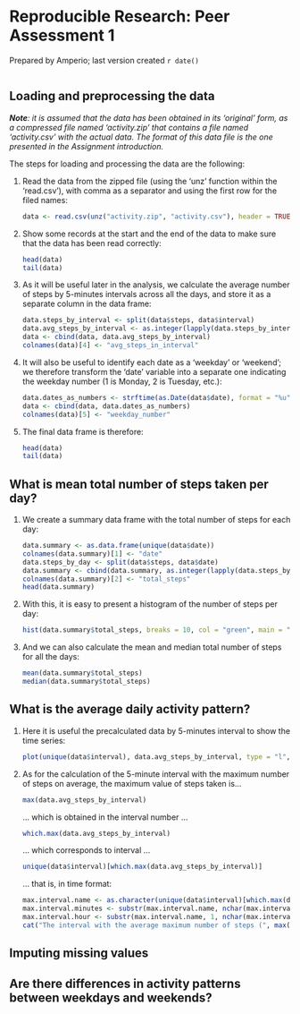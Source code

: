 # Reproducible Research: Peer Assessment 1
Prepared by Amperio; last version created `r date()`

```r
```

## Loading and preprocessing the data
_**Note**: it is assumed that the data has been obtained in its 'original' form, as a compressed file named 'activity.zip' that contains a file named 'activity.csv' with the actual data. The format of this data file is the one presented in the Assignment introduction._

The steps for loading and processing the data are the following:

1. Read the data from the zipped file (using the 'unz' function within the 'read.csv'), with comma as a separator and using the first row for the filed names:

   ```r
   data <- read.csv(unz("activity.zip", "activity.csv"), header = TRUE, sep = ",")
   ```

2. Show some records at the start and the end of the data to make sure that the data has been read correctly:

   ```r
   head(data)
   tail(data)
   ```

3. As it will be useful later in the analysis, we calculate the average number of steps by 5-minutes intervals across all the days, and store it as a separate column in the data frame:
   ```r
   data.steps_by_interval <- split(data$steps, data$interval)
   data.avg_steps_by_interval <- as.integer(lapply(data.steps_by_interval, mean, na.rm=TRUE))
   data <- cbind(data, data.avg_steps_by_interval)
   colnames(data)[4] <- "avg_steps_in_interval"
   ```

4. It will also be useful to identify each date as a 'weekday' or 'weekend'; we therefore transform the 'date' variable into a separate one indicating the weekday number (1 is Monday, 2 is Tuesday, etc.):
   ```r
   data.dates_as_numbers <- strftime(as.Date(data$date), format = "%u")
   data <- cbind(data, data.dates_as_numbers)
   colnames(data)[5] <- "weekday_number"
   ```

5. The final data frame is therefore:
   ```r
   head(data)
   tail(data)
   ```

## What is mean total number of steps taken per day?

1. We create a summary data frame with the total number of steps for each day:
   ```r
   data.summary <- as.data.frame(unique(data$date))
   colnames(data.summary)[1] <- "date"
   data.steps_by_day <- split(data$steps, data$date)
   data.summary <- cbind(data.summary, as.integer(lapply(data.steps_by_day, sum, na.rm = TRUE)))
   colnames(data.summary)[2] <- "total_steps"
   head(data.summary)
   ```

2. With this, it is easy to present a histogram of the number of steps per day:
   ```r
   hist(data.summary$total_steps, breaks = 10, col = "green", main = "Frequency of days by total number of steps", xlab = "Total number of steps per day", ylab = "Number of days")
   ```

3. And we can also calculate the mean and median total number of steps for all the days:
   ```r
   mean(data.summary$total_steps)
   median(data.summary$total_steps)
   ```

## What is the average daily activity pattern?

1. Here it is useful the precalculated data by 5-minutes interval to show the time series:
   ```r
   plot(unique(data$interval), data.avg_steps_by_interval, type = "l", col = "blue", main = "Average number of steps taken by 5-minutes interval", xlab = "Interval", ylab = "Steps")
   ```

2. As for the calculation of the 5-minute interval with the maximum number of steps on average, the maximum value of steps taken is...
   ```r
   max(data.avg_steps_by_interval)
   ```

   ... which is obtained in the interval number ...
   ```r
   which.max(data.avg_steps_by_interval)
   ```

   ... which corresponds to interval ...
   ```r
   unique(data$interval)[which.max(data.avg_steps_by_interval)]
   ```

   ... that is, in time format:
   ```r
   max.interval.name <- as.character(unique(data$interval)[which.max(data.avg_steps_by_interval)])
   max.interval.minutes <- substr(max.interval.name, nchar(max.interval.name)-1, nchar(max.interval.name))
   max.interval.hour <- substr(max.interval.name, 1, nchar(max.interval.name)-nchar(max.interval.minutes))
   cat("The interval with the average maximum number of steps (", max(data.avg_steps_by_interval), " steps) occurred at ", max.interval.hour, " hours and ", max.interval.minutes, " minutes")
   ```


## Imputing missing values



## Are there differences in activity patterns between weekdays and weekends?
